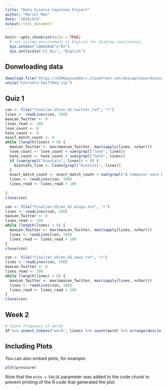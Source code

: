 ```yaml
---
title: "Data Science Capstone Project"
author: "Marcel Man"
date: "2020/9/6"
output: html_document
---
```


```r
knitr::opts_chunk$set(echo = TRUE)
  # set system environment to English for display consistency
  Sys.setenv("LANGUAGE"="En")
  Sys.setlocale("LC_ALL", "English")

```

## Donwloading data

```r
download.file("https://d396qusza40orc.cloudfront.net/dsscapstone/dataset/Coursera-SwiftKey.zip", destfile = "Coursera-SwiftKey.zip")
unzip("Coursera-SwiftKey.zip")
```



## Quiz 1
```r
con <- file("final/en_US/en_US.twitter.txt", "r") 
lines <- readLines(con, 100)
maxLen_Twitter <- 0
lines_read <- 100
love_count <- 0
hate_count <- 0
exact_match_count <- 0
while (length(lines) > 0) {
  maxLen_Twitter <- max(maxLen_Twitter, max(sapply(lines, nchar)))
  love_count <- love_count + sum(grepl("love", lines))
  hate_count <- hate_count + sum(grepl("hate", lines))
  if (sum(grepl("biostats", lines)) > 0) {
    biostats_line <- lines[grepl("biostats", lines)]
  }
  exact_match_count <- exact_match_count + sum(grepl("A computer once beat me at chess, but it was no match for me at kickboxing", lines))
  lines <- readLines(con, 100)
  lines_read <- lines_read + 100
  
}
close(con)

con <- file("final/en_US/en_US.blogs.txt", "r") 
lines <- readLines(con, 100)
maxLen_Twitter <- 0
lines_read <- 100
while (length(lines) > 0) {
  maxLen_Twitter <- max(maxLen_Twitter, max(sapply(lines, nchar)))
  lines <- readLines(con, 100)
  lines_read <- lines_read + 100
}
close(con)

con <- file("final/en_US/en_US.news.txt", "r") 
lines <- readLines(con, 100)
maxLen_Twitter <- 0
lines_read <- 100
while (length(lines) > 0) {
  maxLen_Twitter <- max(maxLen_Twitter, max(sapply(lines, nchar)))
  lines <- readLines(con, 100)
  lines_read <- lines_read + 100
}
close(con)

```

## Week 2
```r
# Count frequency of words
df %>% unnest_tokens("word", lines) %>% count(word) %>% arrange(desc(n))

```



## Including Plots

You can also embed plots, for example:

```r
plot(pressure)
```

Note that the `echo = FALSE` parameter was added to the code chunk to prevent printing of the R code that generated the plot.
